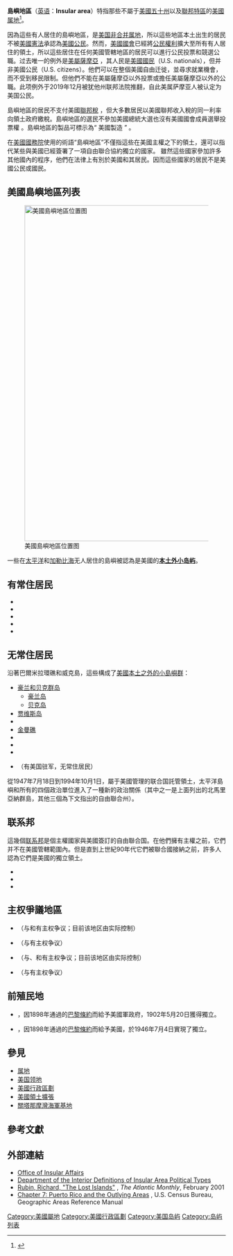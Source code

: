 {{提示|美国本土外小岛屿}}

'''島嶼地區'''（[[英语|英语]]：'''Insular area'''）特指那些不屬于[[美国州份|美國五十州]]以及[[华盛顿哥伦比亚特区|聯邦特區]]的[[美国领地|美國属地]]<ref>{{cite web|url=http://www.doi.gov/oia/Islandpages/political_types.htm |title=Definitions of Insular Area Political Organizations |accessdate=2008-11-09 |work=Office of Insular Affairs |publisher=U.S. Department of the Interior |date=2007-01-11 |deadurl=yes |archiveurl=https://web.archive.org/web/20110721034923/http://www.doi.gov/oia/Islandpages/political_types.htm |archivedate=2011-07-21 }}</ref>。

因為這些有人居住的島嶼地區，是[[美国非合并属地|美国非合并属地]]，所以這些地區本土出生的居民不被[[美國憲法|美國憲法]]承認為[[美國公民|美國公民]]。然而，[[美國國會|美國國會]]已經將[[公民權利|公民權利]]擴大至所有有人居住的領土，所以這些居住在任何美國管轄地區的居民可以進行公民投票和競選公職。过去唯一的例外是[[美屬薩摩亞|美屬薩摩亞]] ，其人民是[[美國人|美國國民]]（U.S. nationals），但并非美國公民（U.S. citizens）。他們可以在整個美國自由迁徙，並尋求就業機會，而不受到移民限制。但他們不能在美屬薩摩亞以外投票或擔任美屬薩摩亞以外的公職。此项例外于2019年12月被犹他州联邦法院推翻，自此美属萨摩亚人被认定为美国公民。

島嶼地區的居民不支付美國[[美國國家稅務局|聯邦稅]] ，但大多數居民以美國聯邦收入稅的同一利率向領土政府繳稅。島嶼地區的選民不參加美國總統大選也沒有美國國會成員選舉投票權 。島嶼地區的製品可標示為“ 美國製造 ” 。 

在[[美國國務院|美國國務院]]使用的術語“島嶼地區”不僅指這些在美國主權之下的領土，還可以指代某些與美國已經簽署了一項自由聯合協約獨立的國家。 雖然這些國家參加許多其他國內的程序，他們在法律上有別於美國和其居民。因而這些國家的居民不是美國公民或國民。

==美國島嶼地區列表==
[[File:US insular areas SVG.svg|thumb|775px|center|美國島嶼地區位置图
{{legend|Green|[[美国州份|美國五十州]]以及[[华盛顿哥伦比亚特区|聯邦特區]]}}
{{legend|#C000C0|合併非建制属地}}
{{legend|#FF9933|非合併建制属地（自治邦）}}
{{legend|#000080|非合併建制属地（非自治邦）}}
{{legend|#FF8080|非合併非建制属地}}]]

一些在[[太平洋|太平洋]]和[[加勒比海|加勒比海]]无人居住的島嶼被認為是美國的'''[[美国本土外小岛屿|本土外小岛屿]]'''。

== 有常住居民 ==
*{{flag|美屬薩摩亞}}
*{{flag|關島}}
*{{flag|北馬里亞納群島}}
*{{flag|波多黎各}}
*{{flag|美屬維爾京群島}}

== 无常住居民 ==
沿著巴爾米拉環礁和威克島，這些構成了[[美国本土外小岛屿|美國本土之外的小島嶼群]]：

*[[豪兰和贝克群岛|豪兰和贝克群岛]]
** [[豪兰岛|豪兰岛]]
** [[贝克岛|贝克岛]]
* [[贾维斯岛|贾维斯岛]]
*{{flag|Johnston Atoll|local}}
*[[金曼礁|金曼礁]]
*{{flag|中途岛|local}}
*{{flag|纳弗沙岛|local}}
*{{flag|Palmyra Atoll|local}}
*{{flag|威克島}}（有美国驻军，无常住居民）

從1947年7月18日到1994年10月1日，屬于美國管理的联合国託管領土，太平洋島嶼和所有的四個政治單位進入了一種新的政治關係（其中之一是上面列出的北馬里亞納群島，其他三個為下文指出的自由聯合州）。

==联系邦==
這幾個[[联系邦|联系邦]]是個主權國家與美國簽訂的自由聯合国。在他們擁有主權之前，它們并不在美國管轄範圍內。但是直到上世紀90年代它們被聯合國接納之前，許多人認為它們是美國的獨立領土。

*{{flag|马绍尔群岛}}
*{{flag|密克罗尼西亚联邦}}
*{{flag|帕劳}}

==主权爭議地區==
*''{{noflag|[[巴霍努埃沃浅滩|巴霍努埃沃浅滩]]}}''（与{{flag|哥伦比亚}}和{{flag|牙买加}}有主权争议；目前该地区由{{flag|哥伦比亚}}实际控制）
*{{flag|纳弗沙岛|local}}（与{{flag|海地}}有主权争议）
*''{{noflag|[[塞拉尼拉浅滩|塞拉尼拉浅滩]]}}''（与{{flag|哥伦比亚}}、{{flag|洪都拉斯}}和{{flag|牙买加}}有主权争议；目前该地区由{{flag|哥伦比亚}}实际控制）
*{{flag|威克岛}}（与{{flag|马绍尔群岛}}有主权争议）

==前殖民地==
*{{flag|古巴}}，因1898年通過的[[巴黎條約|巴黎條約]]而給予美國軍政府，1902年5月20日獲得獨立。
*{{flag|菲律宾}}，因1898年通過的[[巴黎條約|巴黎條約]]而給予美國，於1946年7月4日實現了獨立。

== 參見 ==
*[[属地|属地]]
*[[美国领地|美国领地]]
*[[美國行政區劃|美國行政區劃]]
*[[美國領土擴張|美國領土擴張]]
*[[關塔那摩灣海軍基地|關塔那摩灣海軍基地]]

== 參考文獻 ==
{{reflist}}

== 外部連結 ==
* [https://web.archive.org/web/20070617145659/http://www.doi.gov/oia/Firstpginfo/islandfactsheet.htm Office of Insular Affairs]
* [https://web.archive.org/web/20110721034923/http://www.doi.gov/oia/Islandpages/political_types.htm Department of the Interior Definitions of Insular Area Political Types]
* [http://www.theatlantic.com/issues/2001/02/rubin.htm Rubin, Richard, "The Lost Islands"] {{Wayback|url=http://www.theatlantic.com/issues/2001/02/rubin.htm |date=20080517003016 }}, ''The Atlantic Monthly'', February 2001
* [http://www.census.gov/geo/www/GARM/Ch7GARM.pdf Chapter 7: Puerto Rico and the Outlying Areas] {{Wayback|url=http://www.census.gov/geo/www/GARM/Ch7GARM.pdf |date=20131014000647 }}, U.S. Census Bureau, Geographic Areas Reference Manual

{{美国行政区划}}

[[Category:美國屬地|Category:美國屬地]]
[[Category:美國行政區劃|Category:美國行政區劃]]
[[Category:美国岛屿|Category:美国岛屿]]
[[Category:岛屿列表|Category:岛屿列表]]